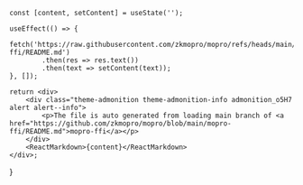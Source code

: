 
    const [content, setContent] = useState('');

    useEffect(() => {
        fetch('https://raw.githubusercontent.com/zkmopro/mopro/refs/heads/main/mopro-ffi/README.md')
            .then(res => res.text())
            .then(text => setContent(text));
    }, []);

    return <div>
        <div class="theme-admonition theme-admonition-info admonition_o5H7 alert alert--info">
            <p>The file is auto generated from loading main branch of <a href="https://github.com/zkmopro/mopro/blob/main/mopro-ffi/README.md">mopro-ffi</a></p>
        </div>
        <ReactMarkdown>{content}</ReactMarkdown>
    </div>;
}

